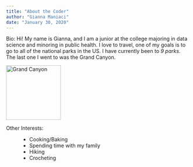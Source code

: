 ```yaml
---
title: "About the Coder"
author: "Gianna Maniaci"
date: "January 30, 2020"
---
```

Bio: 
     Hi! 
     My name is Gianna, and I am a junior at the college majoring in data science and minoring in public health. 
     I love to travel, one of my goals is to go to all of the national parks in the US. 
     I have currently been to _9 parks_. 
     The last one I went to was the Grand Canyon.

![](https://upload.wikimedia.org/wikipedia/commons/a/aa/Dawn_on_the_S_rim_of_the_Grand_Canyon_%288645178272%29.jpg  'Grand Canyon'){width=150 height=150}

Other Interests:
:    - Cooking/Baking
     - Spending time with my family
     - Hiking
     - Crocheting